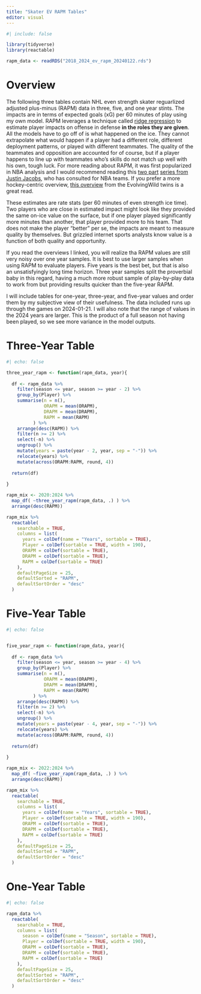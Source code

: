 ```yaml
---
title: "Skater EV RAPM Tables"
editor: visual
---
```


```r
#| include: false

library(tidyverse)
library(reactable)

rapm_data <- readRDS("2018_2024_ev_rapm_20240122.rds")

```

# Overview

The following three tables contain NHL even strength skater reguarlized adjusted plus-minus (RAPM) data in three, five, and one year stints. The impacts are in terms of expected goals (xG) per 60 minutes of play using my own model. RAPM leverages a technique called [ridge regression](https://en.wikipedia.org/wiki/Ridge_regression) to estimate player impacts on offense in defense **in the roles they are given**. All the models have to go off of is what happened on the ice. They cannot extrapolate what would happen if a player had a different role, different deployment patterns, or played with different teammates. The quality of the teammates and opposition are accounted for of course, but if a player happens to line up with teammates who's skills do not match up well with his own, tough luck.  For more reading about RAPM, it was first popularized in NBA analysis and I would recommend reading this [two part](https://squared2020.com/2017/09/18/deep-dive-on-regularized-adjusted-plus-minus-i-introductory-example/) [series from Justin Jacobs](https://squared2020.com/2017/09/18/deep-dive-on-regularized-adjusted-plus-minus-ii-basic-application-to-2017-nba-data-with-r/), who has consulted for NBA teams. If you prefer a more hockey-centric overview, [this overview](https://hockey-graphs.com/2019/01/14/reviving-regularized-adjusted-plus-minus-for-hockey/) from the EvolvingWild twins is a great read.  

These estimates are rate stats (per 60 minutes of even strength ice time). Two players who are close in estimated impact might look like they provided the same on-ice value on the surface, but if one player played significantly more minutes than another, that player provided more to his team. That does not make the player "better" per se, the impacts are meant to measure quality by themselves. But grizzled internet sports analysts know value is a function of both quality and opportunity. 

If you read the overviews I linked, you will realize tha RAPM values are still very noisy over one year samples. It is best to use larger samples when using RAPM to evaluate players. Five years is the best bet, but that is also an unsatisfyingly long time horizon. Three year samples split the proverbial baby in this regard, having a much more robust sample of play-by-play data to work from but providing results quicker than the five-year RAPM. 

I will include tables for one-year, three-year, and five-year values and order them by my subjective view of their usefulness. The data included runs up through the games on 2024-01-21. I will also note that the range of values in the 2024 years are larger. This is the product of a full season not having been played, so we see more variance in the model outputs. 

# Three-Year Table

```r
#| echo: false

three_year_rapm <- function(rapm_data, year){
  
  df <- rapm_data %>% 
    filter(season <= year, season >= year - 2) %>% 
    group_by(Player) %>% 
    summarise(n = n(), 
              ORAPM = mean(ORAPM), 
              DRAPM = mean(DRAPM), 
              RAPM = mean(RAPM)
          ) %>% 
    arrange(desc(RAPM)) %>% 
    filter(n >= 2) %>% 
    select(-n) %>% 
    ungroup() %>% 
    mutate(years = paste(year - 2, year, sep = "-")) %>% 
    relocate(years) %>% 
    mutate(across(ORAPM:RAPM, round, 4))
  
  return(df)
  
}

rapm_mix <- 2020:2024 %>% 
  map_df( ~three_year_rapm(rapm_data, .) ) %>% 
  arrange(desc(RAPM))

rapm_mix %>% 
  reactable(
    searchable = TRUE,
    columns = list(
      years = colDef(name = "Years", sortable = TRUE), 
      Player = colDef(sortable = TRUE, width = 190), 
      ORAPM = colDef(sortable = TRUE), 
      DRAPM = colDef(sortable = TRUE), 
      RAPM = colDef(sortable = TRUE)
    ), 
    defaultPageSize = 25, 
    defaultSorted = "RAPM", 
    defaultSortOrder = "desc"
  )

```


# Five-Year Table

```r
#| echo: false


five_year_rapm <- function(rapm_data, year){
  
  df <- rapm_data %>% 
    filter(season <= year, season >= year - 4) %>% 
    group_by(Player) %>% 
    summarise(n = n(), 
              ORAPM = mean(ORAPM), 
              DRAPM = mean(DRAPM), 
              RAPM = mean(RAPM)
          ) %>% 
    arrange(desc(RAPM)) %>% 
    filter(n >= 2) %>% 
    select(-n) %>% 
    ungroup() %>% 
    mutate(years = paste(year - 4, year, sep = "-")) %>% 
    relocate(years) %>% 
    mutate(across(ORAPM:RAPM, round, 4))
  
  return(df)
  
}

rapm_mix <- 2022:2024 %>% 
  map_df( ~five_year_rapm(rapm_data, .) ) %>% 
  arrange(desc(RAPM))

rapm_mix %>% 
  reactable(
    searchable = TRUE,
    columns = list(
      years = colDef(name = "Years", sortable = TRUE), 
      Player = colDef(sortable = TRUE, width = 190), 
      ORAPM = colDef(sortable = TRUE), 
      DRAPM = colDef(sortable = TRUE), 
      RAPM = colDef(sortable = TRUE)
    ), 
    defaultPageSize = 25, 
    defaultSorted = "RAPM", 
    defaultSortOrder = "desc"
  )


```

# One-Year Table

```r
#| echo: false

rapm_data %>% 
  reactable(
    searchable = TRUE,
    columns = list(
      season = colDef(name = "Season", sortable = TRUE), 
      Player = colDef(sortable = TRUE, width = 190), 
      ORAPM = colDef(sortable = TRUE), 
      DRAPM = colDef(sortable = TRUE), 
      RAPM = colDef(sortable = TRUE)
    ), 
    defaultPageSize = 25, 
    defaultSorted = "RAPM", 
    defaultSortOrder = "desc"
  )

```